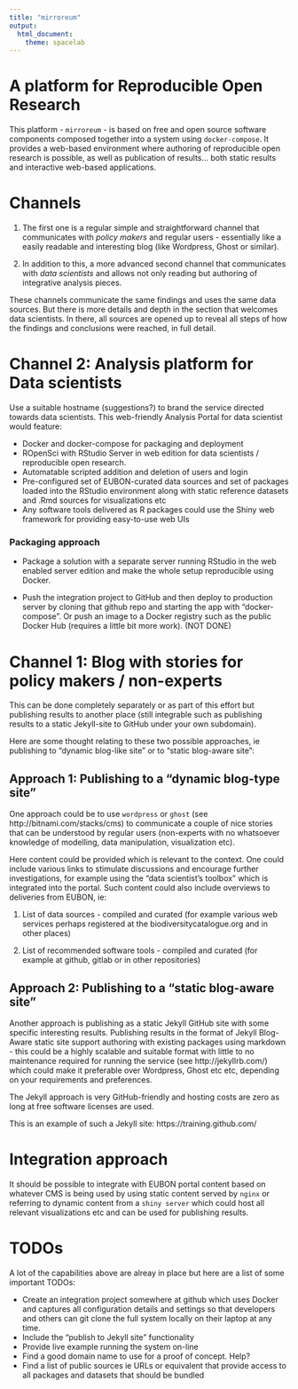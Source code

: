 ```yaml
---
title: "mirroreum"
output: 
  html_document: 
    theme: spacelab
---
```


# A platform for Reproducible Open Research

This platform - `mirroreum` - is based on free and open source software components composed together into a system using `docker-compose`. It provides a web-based environment where authoring of reproducible open research is possible, as well as publication of results... both static results and interactive web-based applications.

# Channels

1. The first one is a regular simple and straightforward channel that communicates with _*policy makers*_ and regular users - essentially like a easily readable and interesting blog (like Wordpress, Ghost or similar). 

2. In addition to this, a more advanced second channel that communicates with _*data scientists*_ and allows not only reading but authoring of integrative analysis pieces. 

These channels communicate the same findings and uses the same data sources. But there is more details and depth in the section that welcomes data scientists. In there, all sources are opened up to reveal all steps of how the findings and conclusions were reached, in full detail.

# Channel 2: Analysis platform for Data scientists

Use a suitable hostname (suggestions?) to brand the service directed towards data scientists. This web-friendly Analysis Portal for data scientist would feature:

  - Docker and docker-compose for packaging and deployment 
  - ROpenSci with RStudio Server in web edition for data scientists / reproducible open research.
  - Automatable scripted addition and deletion of users and login
  - Pre-configured set of EUBON-curated data sources and set of packages loaded into the RStudio environment along with static reference datasets and .Rmd sources for visualizations etc 
  - Any software tools delivered as R packages could use the Shiny web framework for providing easy-to-use web UIs

### Packaging approach

  - Package a solution with a separate server running RStudio in the web enabled server edition and make the whole setup reproducible using Docker. 

  - Push the integration project to GitHub and then deploy to production server by cloning that github repo and starting the app with "docker-compose". Or push an image to a Docker registry such as the public Docker Hub (requires a little bit more work).  (NOT DONE)
 
# Channel 1: Blog with stories for policy makers / non-experts

This can be done completely separately or as part of this effort but publishing results to another place (still integrable such as publishing results to a static Jekyll-site to GitHub under your own subdomain). 

Here are some thought relating to these two possible approaches, ie publishing to "dynamic blog-like site" or to "static blog-aware site":

## Approach 1: Publishing to a "dynamic blog-type site"

One approach could be to use `wordpress` or `ghost` (see http://bitnami.com/stacks/cms) to communicate a couple of nice stories that can be understood by regular users (non-experts with no whatsoever knowledge of modelling, data manipulation, visualization etc). 

Here content could be provided which is relevant to the context. One could include various links to stimulate discussions and encourage further investigations, for example using the "data scientist's toolbox" which is integrated into the portal. Such content could also include overviews to deliveries from EUBON, ie:

1. List of data sources - compiled and curated (for example various web services perhaps registered at the biodiversitycatalogue.org and in other places)

2. List of recommended software tools - compiled and curated (for example at github, gitlab or in other repositories)

## Approach 2: Publishing to a "static blog-aware site"

Another approach is publishing as a static Jekyll GitHub site with some specific interesting results. Publishing results in the format of Jekyll Blog-Aware static site support authoring with existing packages using markdown - this could be a highly scalable and suitable format with little to no maintenance required for running the service (see http://jekyllrb.com/) which could make it preferable over Wordpress, Ghost etc etc, depending on your requirements and preferences.

The Jekyll approach is very GitHub-friendly and hosting costs are zero as long at free software licenses are used. 

This is an example of such a Jekyll site: https://training.github.com/

# Integration approach

It should be possible to integrate with EUBON portal content based on whatever CMS is being used by using static content served by `nginx` or referring to dynamic content from a `shiny server` which could host all relevant visualizations etc and can be used for publishing results. 

# TODOs

A lot of the capabilities above are alreay in place but here are a list of some important TODOs:

  - Create an integration project somewhere at github which uses Docker and captures all configuration details and settings so that developers and others can git clone the full system locally on their laptop at any time.
  - Include the "publish to Jekyll site" functionality
  - Provide live example running the system on-line
  - Find a good domain name to use for a proof of concept. Help?
  - Find a list of public sources ie URLs or equivalent that provide access to all packages and datasets that should be bundled